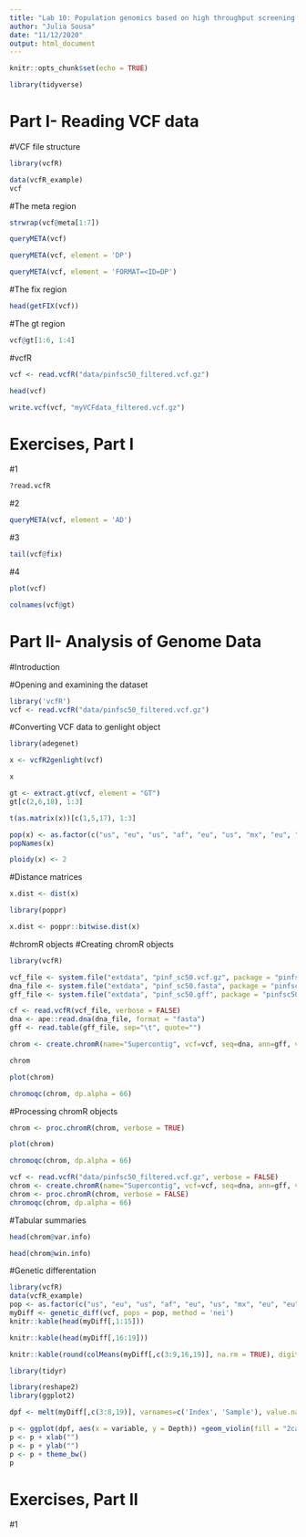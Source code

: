 ```yaml
---
title: "Lab 10: Population genomics based on high throughput screening (HTS)"
author: "Julia Sousa"
date: "11/12/2020"
output: html_document
---
```


```r
knitr::opts_chunk$set(echo = TRUE)
```


```r
library(tidyverse)
```


# Part I- Reading VCF data


#VCF file structure

```r
library(vcfR)
```

```r

data(vcfR_example)
vcf

```

#The meta region

```r
strwrap(vcf@meta[1:7])
```

```r
queryMETA(vcf)
```

```r
queryMETA(vcf, element = 'DP')
```

```r
queryMETA(vcf, element = 'FORMAT=<ID=DP')
```

#The fix region

```r
head(getFIX(vcf))
```

#The gt region

```r
vcf@gt[1:6, 1:4]
```

#vcfR

```r
vcf <- read.vcfR("data/pinfsc50_filtered.vcf.gz")

```

```r

head(vcf)

```

```r

write.vcf(vcf, "myVCFdata_filtered.vcf.gz")

```

# Exercises, Part I

#1

```r

?read.vcfR

```


#2

```r

queryMETA(vcf, element = 'AD')

```

#3

```r

tail(vcf@fix)

```

#4

```r

plot(vcf)

```

```r

colnames(vcf@gt)

```


# Part II- Analysis of Genome Data

#Introduction

#Opening and examining the dataset

```r

library('vcfR')
vcf <- read.vcfR("data/pinfsc50_filtered.vcf.gz")

```

#Converting VCF data to genlight object

```r
library(adegenet)
```


```r

x <- vcfR2genlight(vcf)

```

```r
x
```

```r

gt <- extract.gt(vcf, element = "GT")
gt[c(2,6,18), 1:3]

```

```r

t(as.matrix(x))[c(1,5,17), 1:3]

```

```r

pop(x) <- as.factor(c("us", "eu", "us", "af", "eu", "us", "mx", "eu", "eu", "sa", "mx", "sa", "us", "sa", "Pmir", "us", "eu", "eu"))
popNames(x)

```

```r
ploidy(x) <- 2
```

#Distance matrices

```r

x.dist <- dist(x)

```

```r
library(poppr)
```


```r

x.dist <- poppr::bitwise.dist(x)

```

#chromR objects
#Creating chromR objects

```r

library(vcfR)

vcf_file <- system.file("extdata", "pinf_sc50.vcf.gz", package = "pinfsc50")
dna_file <- system.file("extdata", "pinf_sc50.fasta", package = "pinfsc50")
gff_file <- system.file("extdata", "pinf_sc50.gff", package = "pinfsc50")

cf <- read.vcfR(vcf_file, verbose = FALSE)
dna <- ape::read.dna(dna_file, format = "fasta")
gff <- read.table(gff_file, sep="\t", quote="")

chrom <- create.chromR(name="Supercontig", vcf=vcf, seq=dna, ann=gff, verbose=TRUE)


```

```r
chrom
```

```r

plot(chrom)

```

```r

chromoqc(chrom, dp.alpha = 66)

```

#Processing chromR objects

```r

chrom <- proc.chromR(chrom, verbose = TRUE)

```

```r

plot(chrom)

```

```r

chromoqc(chrom, dp.alpha = 66)

```

```r

vcf <- read.vcfR("data/pinfsc50_filtered.vcf.gz", verbose = FALSE)
chrom <- create.chromR(name="Supercontig", vcf=vcf, seq=dna, ann=gff, verbose=FALSE)
chrom <- proc.chromR(chrom, verbose = FALSE)
chromoqc(chrom, dp.alpha = 66)

```

#Tabular summaries


```r

head(chrom@var.info)

```

```r

head(chrom@win.info)

```

#Genetic differentation

```r

library(vcfR)
data(vcfR_example)
pop <- as.factor(c("us", "eu", "us", "af", "eu", "us", "mx", "eu", "eu", "sa", "mx", "sa", "us", "sa", "Pmir", "us", "eu", "eu"))
myDiff <- genetic_diff(vcf, pops = pop, method = 'nei')
knitr::kable(head(myDiff[,1:15]))

```

```r

knitr::kable(head(myDiff[,16:19]))

```

```r

knitr::kable(round(colMeans(myDiff[,c(3:9,16,19)], na.rm = TRUE), digits = 3))

```

```r
library(tidyr)
```


```r

library(reshape2)
library(ggplot2)

dpf <- melt(myDiff[,c(3:8,19)], varnames=c('Index', 'Sample'), value.name = 'Depth', na.rm=TRUE)

```

```r

p <- ggplot(dpf, aes(x = variable, y = Depth)) +geom_violin(fill = "2ca25f", adjust = 1.2)
p <- p + xlab("")
p <- p + ylab("")
p <- p + theme_bw()
p

```

# Exercises, Part II

#1














